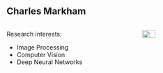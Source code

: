 ## Charles Markham

::: columns
::: {.column width="60%"}

Research interests:

-    Image Processing
-    Computer Vision
-    Deep Neural Networks


:::

::: {.column width="40%"}

![](https://www.maynoothuniversity.ie/sites/default/files/styles/ratio_2_3/public/assets/images/Computer-Science---Charles-Markham---NUI-Maynooth.jpg){.absolute top="150" left="600" width="40%" }

:::
:::

